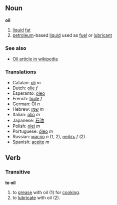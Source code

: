 == Noun ==

'''oil'''

# [[liquid]] [[fat]]
# [[petroleum]]-based [[liquid]] used as [[fuel]] or [[lubricant]]

===See also===
*[[w:Oil|Oil article in wikipedia]]

===Translations===
*Catalan: [[oli]] ''m''
*Dutch: [[olie]] ''f''
*Esperanto: [[oleo]]
*French: [[huile]] ''f''
*German: [[Öl]] ''n''
*Hebrew: [[שמן]] ''m''
*Italian: [[olio]] ''m''
*Japanese: [[石油]]
*Polish: [[olej]] ''m''
*Portuguese: [[óleo]] ''m''
*Russian: [[масло]] ''n'' (1, 2), [[нефть]] ''f'' (2)
*Spanish: [[aceite]] ''m''

== Verb ==
===Transitive===

'''to oil'''

# to [[grease]] with oil (1) for [[cook]]ing.
# to [[lubricate]] with oil (2).